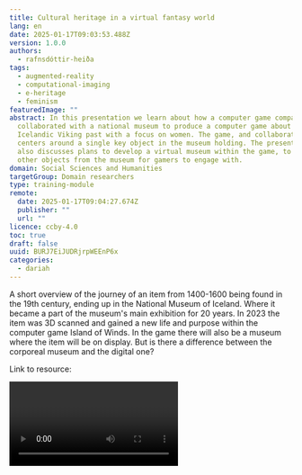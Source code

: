 ```yaml
---
title: Cultural heritage in a virtual fantasy world
lang: en
date: 2025-01-17T09:03:53.488Z
version: 1.0.0
authors:
  - rafnsdóttir-heiða
tags:
  - augmented-reality
  - computational-imaging
  - e-heritage
  - feminism
featuredImage: ""
abstract: In this presentation we learn about how a computer game company
  collaborated with a national museum to produce a computer game about the
  Icelandic Viking past with a focus on women. The game, and collaboration,
  centers around a single key object in the museum holding. The presentation
  also discusses plans to develop a virtual museum within the game, to display
  other objects from the museum for gamers to engage with.
domain: Social Sciences and Humanities
targetGroup: Domain researchers
type: training-module
remote:
  date: 2025-01-17T09:04:27.674Z
  publisher: ""
  url: ""
licence: ccby-4.0
toc: true
draft: false
uuid: BURJ7EiJUDRjrpWEEnP6x
categories:
  - dariah
---
```

A short overview of the journey of an item from 1400-1600 being found in the 19th century, ending up in the National Museum of Iceland. Where it became a part of the museum's main exhibition for 20 years. In 2023 the item was 3D scanned and gained a new life and purpose within the computer game Island of Winds. In the game there will also be a museum where the item will be on display. But is there a difference between the corporeal museum and the digital one?

Link to resource: 

<Video provider="youtube" id="BuRrZ6k8fg4?si=8NRWhas24g4sidUe" />

Developed within the INTERREG NPA funded project DACCHE: https://linktr.ee/dacche_interreg

Event hosted by the Centre for Digital Humanities and Arts (https://www.mshl.is) and the Gunnar Gunnarsson Institute (https://www.skriduklaustur.is/is/gunnarsstofnun).

## Learning Outcomes

A﻿fter studying the resource, learners should be able to:

- understand how 3D models and game design can be used for cultural heritage studies and learning;
- understand how game environments can be used as learning spaces in collaboration between gaming companies and cultural heritage institutions.
